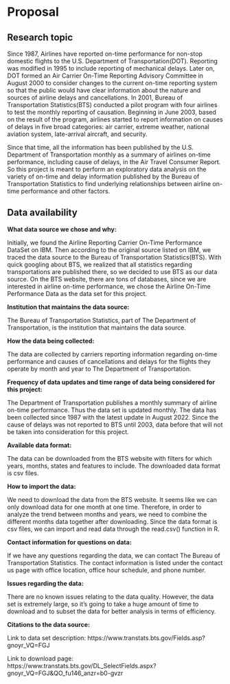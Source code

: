 # Proposal

## Research topic

Since 1987, Airlines have reported on-time performance for non-stop domestic flights to the U.S. Department of Transportation(DOT). Reporting was modified in 1995 to include reporting of mechanical delays. Later on, DOT formed an Air Carrier On-Time Reporting Advisory Committee in August 2000 to consider changes to the current on-time reporting system so that the public would have clear information about the nature and sources of airline delays and cancellations. In 2001, Bureau of Transportation Statistics(BTS) conducted a pilot program with four airlines to test the monthly reporting of causation. Beginning in June 2003, based on the result of the program, airlines started to report information on causes of delays in five broad categories: air carrier, extreme weather, national aviation system, late-arrival aircraft, and security.

Since that time, all the information has been published by the U.S. Department of Transportation monthly as a summary of airlines on-time performance, including cause of delays, in the Air Travel Consumer Report. So this project is meant to perform an exploratory data analysis on the variety of on-time and delay information published by the Bureau of Transportation Statistics to find underlying relationships between airline on-time performance and other factors. 

## Data availability

**What data source we chose and why:**

Initially, we found the Airline Reporting Carrier On-Time Performance DataSet on IBM. Then according to the original source listed on IBM, we traced the data source to the Bureau of Transportation Statistics(BTS). With quick googling about BTS, we realized that all statistics regarding transportations are published there, so we decided to use BTS as our data source. On the BTS website, there are tons of databases, since we are interested in airline on-time performance, we chose the Airline On-Time Performance Data as the data set for this project. 

**Institution that maintains the data source:**

The Bureau of Transportation Statistics, part of The Department of Transportation, is the institution that maintains the data source.

**How the data being collected:	**

The data are collected by carriers reporting information regarding on-time performance and causes of cancellations and delays for the flights they operate by month and year to The Department of Transportation. 

**Frequency of data updates and time range of data being considered for this project:**

The Department of Transportation publishes a monthly summary of airline on-time performance. Thus the data set is updated monthly. The data has been collected since 1987 with the latest update in August 2022. Since the cause of delays was not reported to BTS until 2003, data before that will not be taken into consideration for this project.

**Available data format:**

The data can be downloaded from the BTS website with filters for which years, months, states and features to include. The downloaded data format is csv files.

**How to import the data:**

We need to download the data from the BTS website. It seems like we can only download data for one month at one time. Therefore, in order to analyze the trend between months and years, we need to combine the different months data together after downloading. Since the data format is csv files, we can import and read data through the read.csv() function in R. 

**Contact information for questions on data:**

If we have any questions regarding the data, we can contact The Bureau of Transportation Statistics. The contact information is listed under the contact us page with office location, office hour schedule, and phone number. 

**Issues regarding the data:**

There are no known issues relating to the data quality. However, the data set is extremely large, so it’s going to take a huge amount of time to download and to subset the data for better analysis in terms of efficiency. 


**Citations to the data source:**

Link to data set description: https://www.transtats.bts.gov/Fields.asp?gnoyr_VQ=FGJ 

Link to download page: https://www.transtats.bts.gov/DL_SelectFields.aspx?gnoyr_VQ=FGJ&QO_fu146_anzr=b0-gvzr



